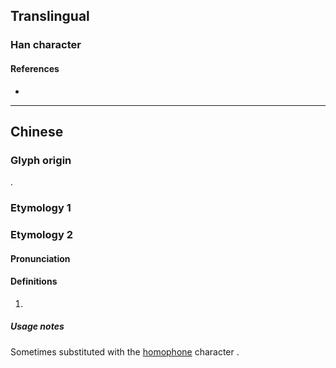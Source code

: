 {{character info/new}}
==Translingual==

===Han character===

{{Han char|rn=85|rad=水|as=12|sn=15|four=|canj=ENLM|ids=⿰氵隆}}

====References====
* {{Han ref|kx=0645.070|dkj=18217|hdz=31733.050|uh=6F0B|ud=28427}}

----

==Chinese==

===Glyph origin===
{{Han compound|水|alt1=氵|隆|c1=s|c2=p|t1=water|ls=psc}}.

===Etymology 1===
{{zh-see|湰|v}}

===Etymology 2===
{{zh-forms}}

====Pronunciation====
{{zh-pron
|m=lóng
|cat=
}}

====Definitions====
{{zh-hanzi}}

# {{zh-only|永漋}}

=====Usage notes=====
Sometimes substituted with the [[homophone]] character {{zh-l|隆}}.